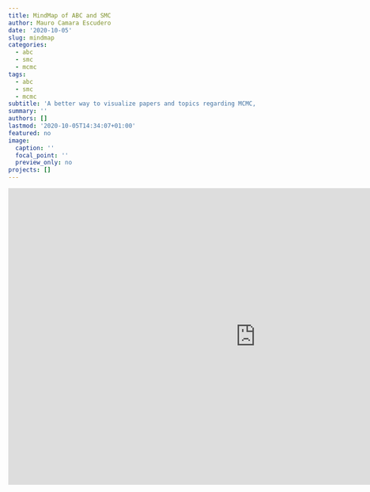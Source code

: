 ```yaml
---
title: MindMap of ABC and SMC
author: Mauro Camara Escudero
date: '2020-10-05'
slug: mindmap
categories:
  - abc
  - smc
  - mcmc
tags:
  - abc
  - smc
  - mcmc
subtitle: 'A better way to visualize papers and topics regarding MCMC, SMC, ABC and Deep Generative Models'
summary: ''
authors: []
lastmod: '2020-10-05T14:34:07+01:00'
featured: no
image:
  caption: ''
  focal_point: ''
  preview_only: no
projects: []
---
```


<iframe width="1000" height="600" frameborder="0" src="https://www.mindmeister.com/maps/public_map_shell/1753005457/ml?width=1000&height=600&z=0.8" scrolling="no" style="overflow: hidden; margin-bottom: 5px;">Your browser is not able to display frames. Please visit <a href="https://www.mindmeister.com/1753005457/ml" target="_blank">ML</a> on MindMeister.</iframe><div class="mb-5">

